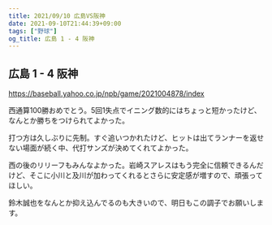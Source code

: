 ```yaml
---
title: 2021/09/10 広島VS阪神
date: 2021-09-10T21:44:39+09:00
tags: ["野球"]
og_title: 広島 1 - 4 阪神
---
```


## 広島 1 - 4 阪神

https://baseball.yahoo.co.jp/npb/game/2021004878/index

西通算100勝おめでとう。5回1失点でイニング数的にはちょっと短かったけど、なんとか勝ちをつけられてよかった。

打つ方は久しぶりに先制。すぐ追いつかれたけど、ヒットは出てランナーを返せない場面が続く中、代打サンズが決めてくれてよかった。

西の後のリリーフもみんなよかった。岩崎スアレスはもう完全に信頼できるんだけど、そこに小川と及川が加わってくれるとさらに安定感が増すので、頑張ってほしい。

鈴木誠也をなんとか抑え込んでるのも大きいので、明日もこの調子でお願いします。